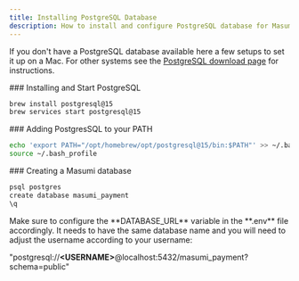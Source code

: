 ```yaml
---
title: Installing PostgreSQL Database
description: How to install and configure PostgreSQL database for Masumi
---
```




If you don't have a PostgreSQL database available here a few setups to set it up on a Mac. For other systems see the [PostgreSQL download page](https://www.postgresql.org/download/) for instructions.

<Steps>

<Step>
### Installing and Start PostgreSQL

```bash
brew install postgresql@15
brew services start postgresql@15
```
</Step>

<Step>
### Adding PostgresSQL to your PATH

```bash
echo 'export PATH="/opt/homebrew/opt/postgresql@15/bin:$PATH"' >> ~/.bash_profile
source ~/.bash_profile
```
</Step>

<Step>
### Creating a Masumi database

```bash
psql postgres
create database masumi_payment
\q
```
</Step>

</Steps>

<Callout type="warn">
Make sure to configure the **DATABASE_URL** variable in the **.env** file accordingly. It needs to have the same database name and you will need to adjust the username according to your username:

"postgresql://**&lt;USERNAME&gt;**@localhost:5432/masumi_payment?schema=public"
</Callout>

